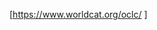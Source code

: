 [https://www.worldcat.org/oclc/{{{1}}} {{{1}}}]<noinclude>
{{Documentation}}
<!-- Add categories and interwikis to the /doc subpage, not here! -->
</noinclude>